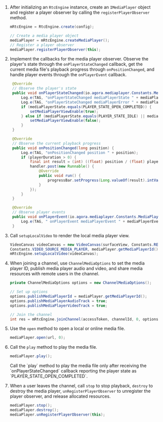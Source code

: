
<PlatformWrapper platform="android">

1. After initializing an `RtcEngine` instance, create an `IMediaPlayer` object and register a player observer by calling the `registerPlayerObserver` method.

   ```java
   mRtcEngine = RtcEngine.create(config);

   // Create a media player object
   mediaPlayer = mRtcEngine.createMediaPlayer();
   // Register a player observer
   mediaPlayer.registerPlayerObserver(this);
   ```

1. Implement the callbacks for the media player observer. Observe the player's state through the `onPlayerStateChanged` callback, get the current media file's playback progress through `onPositionChanged`, and handle player events through the `onPlayerEvent` callback.

   ```java
    @Override
    // Observe the player's state
    public void onPlayerStateChanged(io.agora.mediaplayer.Constants.MediaPlayerState mediaPlayerState, io.agora.mediaplayer.Constants.MediaPlayerError mediaPlayerError) {
        Log.e(TAG, "onPlayerStateChanged mediaPlayerState " + mediaPlayerState);
        Log.e(TAG, "onPlayerStateChanged mediaPlayerError " + mediaPlayerError);
        if (mediaPlayerState.equals(PLAYER_STATE_OPEN_COMPLETED)) {
            setMediaPlayerViewEnable(true);
        } else if (mediaPlayerState.equals(PLAYER_STATE_IDLE) || mediaPlayerState.equals(PLAYER_STATE_PLAYBACK_COMPLETED)) {
            setMediaPlayerViewEnable(false);
        }
    }

    @Override
    // Observe the current playback progress
    public void onPositionChanged(long position) {
        Log.e(TAG, "onPositionChanged position " + position);
        if (playerDuration > 0) {
            final int result = (int) ((float) position / (float) playerDuration * 100);
            handler.post(new Runnable() {
                @Override
                public void run() {
                    progressBar.setProgress(Long.valueOf(result).intValue());
                }
            });
        }
    }

    @Override
    // Observe player events
    public void onPlayerEvent(io.agora.mediaplayer.Constants.MediaPlayerEvent mediaPlayerEvent) {
        Log.e(TAG, " onPlayerEvent mediaPlayerEvent " + mediaPlayerEvent);
    }
    ```

1. Call `setupLocalVideo` to render the local media player view.

    ```java
    VideoCanvas videoCanvas = new VideoCanvas(surfaceView, Constants.RENDER_MODE_HIDDEN, Constants.VIDEO_MIRROR_MODE_AUTO,
    Constants.VIDEO_SOURCE_MEDIA_PLAYER, mediaPlayer.getMediaPlayerId(), 0);
    mRtcEngine.setupLocalVideo(videoCanvas);
    ```

1. When joining a channel, use `ChannelMediaOptions` to set the media player ID, publish media player audio and video, and share media resources with remote users in the channel.

    ```java
    private ChannelMediaOptions options = new ChannelMediaOptions();

    // Set up options
    options.publishMediaPlayerId = mediaPlayer.getMediaPlayerId();
    options.publishMediaPlayerAudioTrack = true;
    options.publishMediaPlayerVideoTrack = true;

    // Join the channel
    int res = mRtcEngine.joinChannel(accessToken, channelId, 0, options);
    ```

1. Use the `open` method to open a local or online media file.

    ```java
    mediaPlayer.open(url, 0);
    ```

1. Call the `play` method to play the media file.

    ```java
    mediaPlayer.play();
    ```

    <Admonition type="caution" title="Caution">
    Call the `play` method to play the media file only after receiving the `onPlayerStateChanged` callback reporting the player state as `PLAYER_STATE_OPEN_COMPLETED`.   
    </Admonition>

1. When a user leaves the channel, call `stop` to stop playback, `destroy` to destroy the media player, `unRegisterPlayerObserver` to unregister the player observer, and release allocated resources.

    ```java
    mediaPlayer.stop();
    mediaPlayer.destroy();
    mediaPlayer.unRegisterPlayerObserver(this);
    ```

</PlatformWrapper>